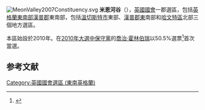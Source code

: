 {{NoteTA
|G1=PoliticiansUK
|G2=UK Places
|G3=People
|G4=Country
}}
[[File:MeonValley2007Constituency.svg|right]]
'''米恩河谷'''（{{lang-en|Meon Valley}}），[[英國|英國]][[英國國會|國會]]一郡選區，包括[[英格蘭|英格蘭]][[東南英格蘭|東南部]][[漢普郡|漢普郡]]東南部，包括[[溫切斯特市|溫切斯特市]]東部、[[漢普郡東|漢普郡東]]南部和[[哈文特區|哈文特區]]北部三個地方選區。

本區始設於2010年。在[[2010年英國大選|2010年大選中]][[保守黨_(英國)|保守黨]]的[[喬治·霍林伯瑞|喬治·霍林伯瑞]]以50.5%選票<ref name="">{{cite news|publisher=[[英國廣播公司|英國廣播公司]]
|date=2010年5月7日
|title=Election 2010/Constituency/Meon Valley
|url=http://news.bbc.co.uk/1/shared/election2010/results/constituency/c84.stm
}}</ref>首次當選。

==参考文献==
<div class="references-small">
<references></references>
</div>
{{英國國會選區 (東南英格蘭)}}
{{DEFAULTSORT:Meon Valley}}
[[Category:英國國會選區_(東南英格蘭)|Category:英國國會選區 (東南英格蘭)]]